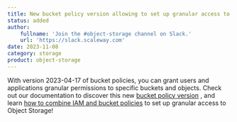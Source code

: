 ```yaml
---
title: New bucket policy version allowing to set up granular access to ressources is now in GA!
status: added
author:
    fullname: 'Join the #object-storage channel on Slack.'
    url: 'https://slack.scaleway.com'
date: 2023-11-08
category: storage
product: object-storage
---
```


With version 2023-04-17 of bucket policies, you can grant users and applications granular permissions to specific buckets and objects.
Check out our documentation to discover this new [bucket policy version](https://www.scaleway.com/en/docs/storage/object/api-cli/bucket-policy/) , and learn [how to combine IAM and bucket policies](https://www.scaleway.com/en/docs/storage/object/api-cli/combining-iam-and-object-storage/) to set up granular access to Object Storage!

